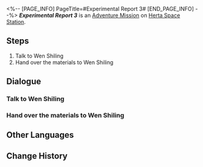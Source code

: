 <%-- [PAGE_INFO]
PageTitle=#Experimental Report 3#
[END_PAGE_INFO] --%>
{{Stub|Dialogue.}}
{{Mission Infobox
|id            = 8000172
|title         = 
|image         = <!--Mission Experimental Report 3.png-->
|type          = Adventure
|event_name    = 
|chapter       = 
|requirements  = 
* [[Trailblaze Mission]] ''[[The Past Will Return as an Avalanche]]'' completed
* [[Adventure Mission]] ''[[Experimental Report 2]]'' completed
* Reach [[Trailblaze Level]] 21
|summary       = <!--official mission summary from Fate's Atlas-->
|characters    = Trailblazer; Wen Shiling
|startLocation = [[Herta Space Station]] - [[Master Control Zone]]
|world         = Herta Space Station
|area          = Master Control Zone
|prev          = Experimental Report 2
|next          = 
|rewards       = 
}}
'''''Experimental Report 3''''' is an [[Adventure Mission]] on [[Herta Space Station]].

==Steps==
# Talk to Wen Shiling
# Hand over the materials to Wen Shiling

<!--
==Gameplay Notes==

--><!--
==Trial Character==

-->
==Dialogue==
{{Stub Dialogue}}
===Talk to Wen Shiling===
{{Mission Description|type=adventure|location=Master Control Zone|The work of a lab assistant has officially begun! Go ask Wen Shiling what materials are still missing in this experiment.}}
{{Dialogue Start}}
:{{tx}}
{{Dialogue End}}

===Hand over the materials to Wen Shiling===
{{Mission Description|type=adventure|location=<!--to be added-->|update|Wen Shiling compiled a list of required materials for her current experiment. Collect them and hand them over to her!}}
{{Dialogue Start}}
:{{tx}}
{{Dialogue End}}

==Other Languages==
{{Other Languages
|en   = Experimental Report 3
|zhs  = 实验报告•其三
|zht  = 實驗報告•其三
|ja   = 実験報告書・3
|ko   = 실험 보고서•3
|es   = Informe de experimento III
|fr   = Rapport d'expérience 3
|ru   = Отчёт III
|th   = รายงานการทดลอง 3
|vi   = Báo Cáo Thí Nghiệm 3
|de   = Experimentbericht 3
|id   = Laporan Eksperimen 3
|pt   = Relatório Experimental 3
}}

==Change History==
{{Change History|1.1}}

